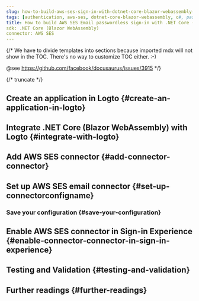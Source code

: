 ```yaml
---
slug: how-to-build-aws-ses-sign-in-with-dotnet-core-blazor-webassembly-and-logto
tags: [authentication, aws-ses, dotnet-core-blazor-webassembly, c#, passwordless-sign-in, sign-in, login]
title: How to build AWS SES Email passwordless sign-in with .NET Core (Blazor WebAssembly)
sdk: .NET Core (Blazor WebAssembly)
connector: AWS SES
---
```


{/*
  We have to divide templates into sections because imported mdx will not show in the TOC.
  There's no way to customize TOC either. :-)

  @see https://github.com/facebook/docusaurus/issues/3915
*/}



{/* truncate */}

<Intro connector={connector} sdk=".NET Core (Blazor WebAssembly)" link="https://learn.microsoft.com/en-us/aspnet/core/blazor/hosting-models#blazor-webassembly" />

## Create an application in Logto \{#create-an-application-in-logto}

<CreateApplication type="Single page app" framework=".NET Core (Blazor WebAssembly)" />

## Integrate .NET Core (Blazor WebAssembly) with Logto \{#integrate-with-logto}

<FrameworkGuide />

## Add AWS SES connector \{#add-connector-connector}

<AddPasswordlessConnector
  connector={connector}
  connectorType="Email"
  passwordlessSignUpIdentifier="Email address"
/>

## Set up AWS SES email connector \{#set-up-connectorconfigname}

<ConnectorGuide />

### Save your configuration \{#save-your-configuration}

<SaveYourConfiguration connector={connector} />

## Enable AWS SES connector in Sign-in Experience \{#enable-connector-connector-in-sign-in-experience}

<EnablePasswordlessConnector
  connectorType="Email"
  passwordlessSignUpIdentifier="Email address"
/>

## Testing and Validation \{#testing-and-validation}

<TestingAndValidation connector={connector} sdk=".NET Core (Blazor WebAssembly)" />

## Further readings \{#further-readings}

<FurtherReadings />
